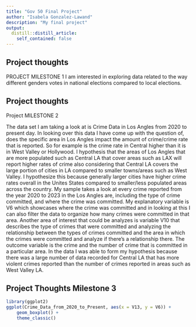 ```yaml
---
title: "Gov 50 Final Project"
author: "Isabela Gonzalez-Lawand"
description: "My final project"
output:
  distill::distill_article:
    self_contained: false
---
```




## Project thoughts

PROJECT MILESTONE 1 
I am interested in exploring data related to the way different genders votes in national elections compared to local elections. 


## Project thoughts 
Project MILESTONE 2 

The data set I am taking a look at is Crime Data in Los Angles from 2020 to present day. In looking over this data I have come up with the question of, does the specific area in Los Angles impact the amount of crime/crime rate that is reported. So for example is the crime rate in Central higher than it is in West Valley or Hollywood. I hypothesis that the areas of Los Angles that are more populated such as Central LA that cover areas such as LAX will report higher rates of crime also considering that Central LA covers the large portion of cities in LA compared to smaller towns/areas such as West Valley. I hypothesize this because generally larger cities have higher crime rates overall in the Unites States compared to smaller/less populated areas across the country. My sample takes a look at every crime reported from the year 2020 to 2023 in the Los Angles are, including the type of crime committed, and where the crime was committed. My explanatory variable is V6 which showcases where the crime was committed and in looking at this I can also filter the data to organize how many crimes were committed in that area. Another area of interest that could be analyzes is variable V10 that describes the type of crimes that were committed and analyzing the relationship between the types of crimes committed and the area in which the crimes were committed and analyze if there's a relationship there. The outcome variable is the crime and the number of crime that is committed in a particular area. In the data I was able to form my hypothesis because there was a large number of data recorded for Central LA that has more violent crimes reported than the number of crimes reported in areas such as West Valley LA. 

## Project Thoughts Milestone 3 
```r
library(ggplot2)
ggplot(Crime_Data_from_2020_to_Present, aes(x = V13, y = V6)) +
    geom_boxplot() +
    theme_classic()

```